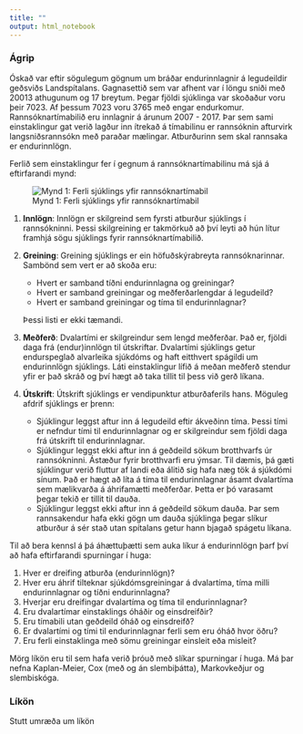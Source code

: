 ```yaml
---
title: ""
output: html_notebook
---
```

### Ágrip
Óskað var eftir sögulegum gögnum um bráðar endurinnlagnir á legudeildir geðsviðs Landspítalans. Gagnasettið sem var afhent var í löngu sniði með 20013 athugunum og 17 breytum. Þegar fjöldi sjúklinga var skoðaður voru þeir 7023. Af þessum 7023 voru 3765 með engar endurkomur. Rannsóknartímabilið eru innlagnir á árunum 2007 - 2017. Þar sem sami einstaklingur gat verið lagður inn ítrekað á tímabilinu er rannsóknin afturvirk langsniðsrannsókn með paraðar mælingar. Atburðurinn sem skal rannsaka er endurinnlögn.

Ferlið sem einstaklingur fer í gegnum á rannsóknartímabilinu má sjá á eftirfarandi mynd:

![Mynd 1: Ferli sjúklings yfir rannsóknartímabil](figures/ferli_einstak.png)

1. **Innlögn**: Innlögn er skilgreind sem fyrsti atburður sjúklings í rannsókninni. Þessi skilgreining er takmörkuð að því leyti að hún lítur framhjá sögu sjúklings fyrir rannsóknartímabilið. 

2. **Greining**: Greining sjúklings er ein höfuðskýrabreyta rannsóknarinnar. Sambönd sem vert er að skoða eru: 
    * Hvert er samband tíðni endurinnlagna og greiningar? 
    * Hvert er samband greiningar og meðferðarlengdar á legudeild?
    * Hvert er samband greiningar og tíma til endurinnlagnar?
  
    Þessi listi er ekki tæmandi.

3. **Meðferð**: Dvalartími er skilgreindur sem lengd meðferðar. Það er, fjöldi daga frá (endur)innlögn til útskriftar. Dvalartími sjúklings getur endurspeglað alvarleika sjúkdóms og haft eitthvert spágildi um endurinnlögn sjúklings. Láti einstaklingur lífið á meðan meðferð stendur yfir er það skráð og því hægt að taka tillit til þess við gerð líkana.

4. **Útskrift**: Útskrift sjúklings er vendipunktur atburðaferils hans. Möguleg afdrif sjúklings er þrenn:
    * Sjúklingur leggst aftur inn á legudeild eftir ákveðinn tíma. Þessi tími er nefndur tími til endurinnlagnar og er skilgreindur sem fjöldi daga frá útskrift til endurinnlagnar.
    * Sjúklingur leggst ekki aftur inn á geðdeild sökum brotthvarfs úr rannsókninni. Ástæður fyrir brotthvarfi eru ýmsar. Til dæmis, þá gæti sjúklingur verið fluttur af landi eða álitið sig hafa næg tök á sjúkdómi sínum. Það er hægt að líta á tíma til endurinnlagnar ásamt dvalartíma sem mælikvarða á áhrifamætti meðferðar. Þetta er þó varasamt þegar tekið er tillit til dauða.
    * Sjúklingur leggst ekki aftur inn á geðdeild sökum dauða. Þar sem rannsakendur hafa ekki gögn um dauða sjúklinga þegar slíkur atburður á sér stað utan spítalans getur hann bjagað spágetu líkana.
    
Til að bera kennsl á þá áhættuþætti sem auka líkur á endurinnlögn þarf því að hafa eftirfarandi spurningar í huga:

1. Hver er dreifing atburða (endurinnlögn)?
2. Hver eru áhrif tilteknar sjúkdómsgreiningar á dvalartíma, tíma milli endurinnlagnar og tíðni endurinnlagna?
3. Hverjar eru dreifingar dvalartíma og tíma til endurinnlagnar?
4. Eru dvalartímar einstaklings óháðir og einsdreifðir?
5. Eru tímabili utan geðdeild óháð og einsdreifð?
6. Er dvalartími og tími til endurinnlagnar ferli sem eru óháð hvor öðru?
7. Eru ferli einstaklinga með sömu greiningar einsleit eða misleit?

Mörg líkön eru til sem hafa verið þróuð með slíkar spurningar í huga. Má þar nefna Kaplan-Meier, Cox (með og án slembiþátta), Markovkeðjur og slembiskóga.

### Líkön
Stutt umræða um líkön
